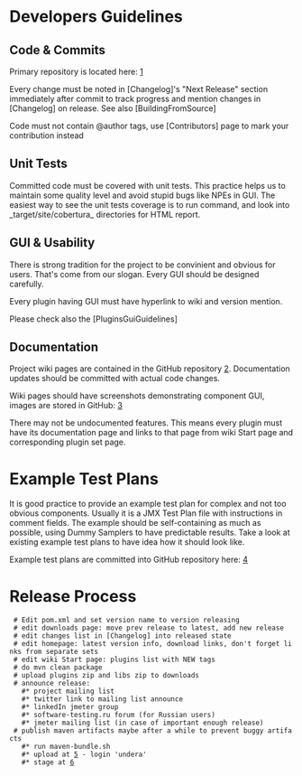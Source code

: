 = Developers Guidelines =

== Code & Commits ==
Primary repository is located here: [https://github.com/undera/jmeter-plugins]

Every change must be noted in [Changelog]'s "Next Release" section immediately after commit
to track progress and mention changes in [Changelog] on release. See also [BuildingFromSource]

Code must not contain @author tags, use [Contributors] page to mark your contribution instead

== Unit Tests ==
Committed code must be covered with unit tests. This practice helps us to maintain some quality level and avoid stupid bugs like NPEs in GUI.
The easiest way to see the unit tests coverage is to run {{{mvn cobertura:cobertura install}}} command, and look into _target/site/cobertura_ directories for HTML report.

== GUI & Usability ==
There is strong tradition for the project to be convinient and obvious for users. That's come from our slogan. Every GUI should be designed carefully.

Every plugin having GUI must have hyperlink to wiki and version mention.

Please check also the [PluginsGuiGuidelines]

== Documentation ==
Project wiki pages are contained in the GitHub repository [https://github.com/undera/jmeter-plugins/tree/master/site/dat/wiki]. Documentation updates should be committed with actual code changes.

Wiki pages should have screenshots demonstrating component GUI, images are stored in GitHub: [https://github.com/undera/jmeter-plugins/tree/master/site/img/wiki]

There may not be undocumented features. This means every plugin must have its documentation page and links to that page from wiki Start page and corresponding plugin set page.


= Example Test Plans =
It is good practice to provide an example test plan for complex and not too obvious components. Usually it is a JMX Test Plan file with instructions in comment fields. The example should be self-containing as much as possible, using Dummy Samplers to have predictable results. Take a look at existing example test plans to have idea how it should look like.

Example test plans are committed into GitHub repository here: [https://github.com/undera/jmeter-plugins/tree/master/examples]

= Release Process =
  # Edit pom.xml and set version name to version releasing
  # edit downloads page: move prev release to latest, add new release
  # edit changes list in [Changelog] into released state
  # edit homepage: latest version info, download links, don't forget links from separate sets
  # edit wiki Start page: plugins list with NEW tags
  # do mvn clean package
  # upload plugins zip and libs zip to downloads
  # announce release:
    #* project mailing list
    #* twitter link to mailing list announce
    #* linkedIn jmeter group
    #* software-testing.ru forum (for Russian users)
    #* jmeter mailing list (in case of important enough release)
  # publish maven artifacts maybe after a while to prevent buggy artifacts
    #* run maven-bundle.sh
    #* upload at [https://oss.sonatype.org/index.html#staging-upload] - login 'undera'
    #* stage at [https://oss.sonatype.org/index.html#stagingRepositories]
    